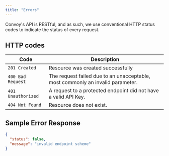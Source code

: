 ```yaml
---
title: "Errors"
---
```


Convoy's API is RESTful, and as such, we use conventional HTTP status 
codes to indicate the status of every request.

## HTTP codes
| Code | Description                           |
| -------- | ------------------------------------- |
| `201 Created`      | Resource was created successfully    |
| `400 Bad Request`  | The request failed due to an unacceptable, most commonly an invalid parameter. |
| `401 Unauthorized` | A request to a protected endpoint did not have a valid API Key. |
| `404 Not Found`    | Resource does not exist.                          |

## Sample Error Response

```json
{
  "status": false,
  "message": "invalid endpoint scheme"
}
```